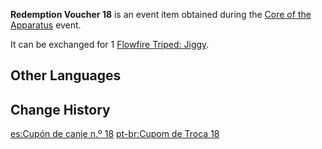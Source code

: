 {{Item Infobox
|id           = 101884
|image        = Item Redemption Voucher 18.png
|type         = Event Items
|group        = Redemption Vouchers
|description  = Used to redeem [[Flowfire Triped: Dancing|Flowfire Triped: Jiggy]]<!-- NOTE: Description seems to be wrong here, and it gives me a differently named furnishing -->
|source1      = [[Core of the Apparatus]] Event
|event        = Core of the Apparatus
}}
'''Redemption Voucher 18''' is an event item obtained during the [[Core of the Apparatus]] event.

It can be exchanged for 1 [[Flowfire Triped: Dancing|Flowfire Triped: Jiggy]].<!-- See above note -->

==Other Languages==
{{Other Languages
|default_hidden = 1
|en      = Redemption Voucher 18
|zhs     = 兑换券18号
|zhs_rm  = Duìhuàn-quàn Shíbā Hào
|zht     = 兌換券18號
|zht_rm  = Duìhuàn-quàn Shíbā Hào
|ja      = 引換券18
|ja_rm   = Hikikaeken Juuhachi
|ko      = 교환 쿠폰 18호
|ko_rm   = Gyohwan Kupon Sipalho
|es      = Cupón de canje n.º 18
|fr      = Coupon d'échange 18
|ru      = Купон обмена №18
|th      = คูปองแลกรับหมายเลข 18
|th_rm   = 
|vi      = Phiếu Quà Tặng 18
|de      = Gutschein Nr.18
|id      = Kupon Penukaran 18
|pt      = Cupom de Troca 18
|tr      = Etkinleştirme Kuponu 18
|it      = Voucher di scambio 18
}}

==Change History==
{{Change History|2.7}}

[[es:Cupón de canje n.º 18]]
[[pt-br:Cupom de Troca 18]]
